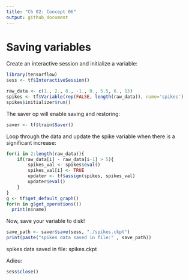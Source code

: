 ```yaml
---
title: "Ch 02: Concept 06"
output: github_document
---
```


# Saving variables


Create an interactive session and initialize a variable:
```r
library(tensorflow)
sess <- tf$InteractiveSession()

raw_data <- c(1., 2., 8., -1., 0., 5.5, 6., 13)
spikes <- tf$Variable(rep(FALSE, length(raw_data)), name='spikes')
spikes$initializer$run()
```


The saver op will enable saving and restoring:
```r
saver <- tf$train$Saver()
```


Loop through the data and update the spike variable when there is a significant increase:
```r
for(i in 2:length(raw_data)){
    if(raw_data[i] - raw_data[i-1] > 5){
        spikes_val <- spikes$eval()
        spikes_val[i] <- TRUE
        updater <- tf$assign(spikes, spikes_val)
        updater$eval()
    }
}
g <- tf$get_default_graph()
for(n in g$get_operations())
  print(n$name)
```

Now, save your variable to disk!
```r
save_path <- saver$save(sess, "./spikes.ckpt")
print(paste("spikes data saved in file:" , save_path))
```


spikes data saved in file: spikes.ckpt

Adieu:

```r
sess$close()
```

